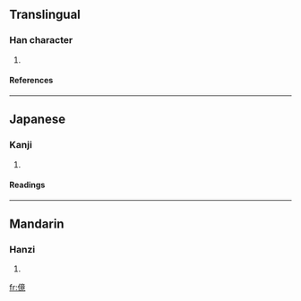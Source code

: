 ==Translingual==
===Han character===
{{Han char|rn=9|rad=人|as=11|sn=13|four=|canj=人卜廿山 (OYTU)}}
# {{defn|Han}}
====References====
{{Han ref|kx=0115.040|dkj=01032|dj=0245.020|hdz=10214.080|uh=50B9|ud=20665}}
----
==Japanese==
===Kanji===
{{ja-kanji|grade=|rs=人11}}
# {{defn|Japanese}}
====Readings====
{{ja-readings|on=[[きょう]] (kyō), [[ごう]] (gō), [[ぎょう]] (gyō), [[こう]] (kō)|kun=[[つよい]] (tsuyoi), [[たおす]] (taosu)}}
----
==Mandarin==
===Hanzi===
{{cmn-hanzi|pin=[[jìng]] ([[jing4]])|wg=ching<sup>4</sup>}}
# {{defn|Mandarin}}

[[fr:傹]]